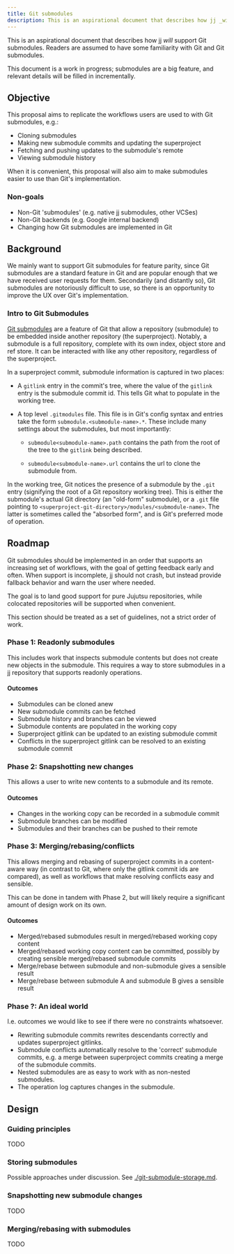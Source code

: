 ```yaml
---
title: Git submodules
description: This is an aspirational document that describes how jj _will_ support Git
---
```


This is an aspirational document that describes how jj _will_ support Git
submodules. Readers are assumed to have some familiarity with Git and Git
submodules.

This document is a work in progress; submodules are a big feature, and relevant
details will be filled in incrementally.

## Objective

This proposal aims to replicate the workflows users are used to with Git
submodules, e.g.:

- Cloning submodules
- Making new submodule commits and updating the superproject
- Fetching and pushing updates to the submodule's remote
- Viewing submodule history

When it is convenient, this proposal will also aim to make submodules easier to
use than Git's implementation.

### Non-goals

- Non-Git 'submodules' (e.g. native jj submodules, other VCSes)
- Non-Git backends (e.g. Google internal backend)
- Changing how Git submodules are implemented in Git

## Background

We mainly want to support Git submodules for feature parity, since Git
submodules are a standard feature in Git and are popular enough that we have
received user requests for them. Secondarily (and distantly so), Git submodules
are notoriously difficult to use, so there is an opportunity to improve the UX
over Git's implementation.

### Intro to Git Submodules

[Git submodules](https://git-scm.com/docs/gitsubmodules) are a feature of Git
that allow a repository (submodule) to be embedded inside another repository
(the superproject). Notably, a submodule is a full repository, complete with its
own index, object store and ref store. It can be interacted with like any other
repository, regardless of the superproject.

In a superproject commit, submodule information is captured in two places:

- A `gitlink` entry in the commit's tree, where the value of the `gitlink` entry
  is the submodule commit id. This tells Git what to populate in the working
  tree.

- A top level `.gitmodules` file. This file is in Git's config syntax and
  entries take the form `submodule.<submodule-name>.*`. These include many
  settings about the submodules, but most importantly:

  - `submodule<submodule-name>.path` contains the path from the root of the tree
    to the `gitlink` being described.

  - `submodule<submodule-name>.url` contains the url to clone the submodule
    from.

In the working tree, Git notices the presence of a submodule by the `.git` entry
(signifying the root of a Git repository working tree). This is either the
submodule's actual Git directory (an "old-form" submodule), or a `.git` file
pointing to `<superproject-git-directory>/modules/<submodule-name>`. The latter
is sometimes called the "absorbed form", and is Git's preferred mode of
operation.

## Roadmap

Git submodules should be implemented in an order that supports an increasing set
of workflows, with the goal of getting feedback early and often. When support is
incomplete, jj should not crash, but instead provide fallback behavior and warn
the user where needed.

The goal is to land good support for pure Jujutsu repositories, while colocated
repositories will be supported when convenient.

This section should be treated as a set of guidelines, not a strict order of
work.

### Phase 1: Readonly submodules

This includes work that inspects submodule contents but does not create new
objects in the submodule. This requires a way to store submodules in a jj
repository that supports readonly operations.

#### Outcomes

- Submodules can be cloned anew
- New submodule commits can be fetched
- Submodule history and branches can be viewed
- Submodule contents are populated in the working copy
- Superproject gitlink can be updated to an existing submodule commit
- Conflicts in the superproject gitlink can be resolved to an existing submodule
  commit

### Phase 2: Snapshotting new changes

This allows a user to write new contents to a submodule and its remote.

#### Outcomes

- Changes in the working copy can be recorded in a submodule commit
- Submodule branches can be modified
- Submodules and their branches can be pushed to their remote

### Phase 3: Merging/rebasing/conflicts

This allows merging and rebasing of superproject commits in a content-aware way
(in contrast to Git, where only the gitlink commit ids are compared), as well as
workflows that make resolving conflicts easy and sensible.

This can be done in tandem with Phase 2, but will likely require a significant
amount of design work on its own.

#### Outcomes

- Merged/rebased submodules result in merged/rebased working copy content
- Merged/rebased working copy content can be committed, possibly by creating
  sensible merged/rebased submodule commits
- Merge/rebase between submodule and non-submodule gives a sensible result
- Merge/rebase between submodule A and submodule B gives a sensible result

### Phase ?: An ideal world

I.e. outcomes we would like to see if there were no constraints whatsoever.

- Rewriting submodule commits rewrites descendants correctly and updates
  superproject gitlinks.
- Submodule conflicts automatically resolve to the 'correct' submodule commits,
  e.g. a merge between superproject commits creating a merge of the submodule
  commits.
- Nested submodules are as easy to work with as non-nested submodules.
- The operation log captures changes in the submodule.

## Design

### Guiding principles

TODO

### Storing submodules

Possible approaches under discussion. See
[./git-submodule-storage.md](./git-submodule-storage.md).

### Snapshotting new submodule changes

TODO

### Merging/rebasing with submodules

TODO
